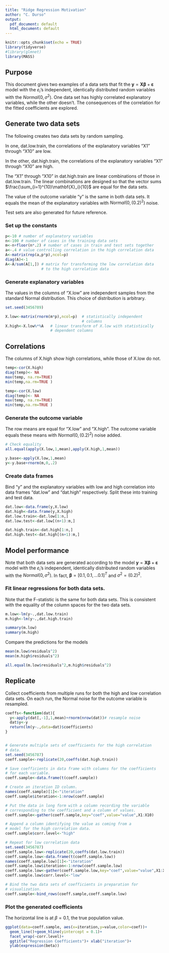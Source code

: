 ---
title: "Ridge Regression Motivation"
author: "C. Durso"
output:
  pdf_document: default
  html_document: default
---

```{r setup, include=FALSE}
knitr::opts_chunk$set(echo = TRUE)
library(tidyverse)
#library(glmnet)
library(MASS)
```

## Purpose

This document gives two examples of a data sets that fit the $\mathbf{y}=\mathbf{X}\boldsymbol{\beta}+\boldsymbol{\varepsilon}$ model with the $\varepsilon_i$'s independent, identically distributed random variables with the $Normal(0,\sigma^2)$. One data set has highly correlated explanatory variables, while the other doesn't. The consequences of the correlation for the fitted coefficients are explored.

## Generate two data sets

The following creates two data sets by random sampling. 

In one, dat.low.train, the correlations of the explanatory variables "X1" through "X10" are low. 

In the other, dat.high.train, the correlations of the explanatory variables "X1" through "X10" are high. 

The "X1" through "X10" in dat.high.train are linear combinations of those in dat.low.train. The linear combinations are designed so that the vector sums $\frac{\sum_{i=1}^{10}\mathbf{X}_i}{10}$ are equal for the data sets.

The value of the outcome variable "y" is the same in both data sets. It equals the mean of the explanatory variables with $Normal(0,(0.2)^2)$ noise.

Test sets are also generated for future reference.

### Set up the constants

```{r}
p<-10 # number of explanatory variables
n<-100 # number of cases in the training data sets
m<-n+floor(n*.2) # number of cases in train and test sets together
a<-.4 # value controlling correlation in the high correlation data
A<-matrix(rep(a,p*p),ncol=p)
diag(A)<-1
A<-A/sum(A[1,]) # matrix for transforming the low correlation data
                # to the high correlation data
```

### Generate explanatory variables

The values in the columns of "X.low" are independent samples from the standard Normal distribution. This choice of distribution is arbitrary.

```{r}

set.seed(3456789)

X.low<-matrix(rnorm(m*p),ncol=p)  # statistically independent 
                                  # columns
X.high<-X.low%*%A   # linear transform of X.low with statistically
                    # dependent columns
```

## Correlations

The columns of X.high show high correlations, while those of X.low do not.

```{r}
temp<-cor(X.high)
diag(temp)<- NA
max(temp, na.rm=TRUE)
min(temp,na.rm=TRUE )

temp<-cor(X.low)
diag(temp)<- NA
max(temp, na.rm=TRUE)
min(temp,na.rm=TRUE )
```

### Generate the outcome variable

The row means are equal for "X.low" and "X.high". The outcome variable equals these means with $Normal(0,(0.2)^2)$ noise added.

```{r}
# Check equality
all.equal(apply(X.low,1,mean),apply(X.high,1,mean))

y.base<-apply(X.low,1,mean)
y<-y.base+rnorm(m,0,.2)
```

### Create data frames

Bind "y" and the explanatory variables with low and high correlation into data frames "dat.low" and "dat.high" respectively. Split these into training and test data.

```{r}
dat.low<-data.frame(y,X.low)
dat.high<-data.frame(y,X.high)
dat.low.train<-dat.low[1:n,]
dat.low.test<-dat.low[(n+1):m,]

dat.high.train<-dat.high[1:n,]
dat.high.test<-dat.high[(n+1):m,]
```

## Model performance

Note that both data sets are generated according to the model $\mathbf{y}=\mathbf{X}\boldsymbol{\beta}+\boldsymbol{\varepsilon}$ model with the $\varepsilon_i$'s independent, identically distributed random variables with the $Normal(0,\sigma^2)$. In fact, $\boldsymbol{\beta}=[0.1,0.1,...0.1]^T$ and $\sigma^2=(0.2)^2$.

### Fit linear regressions for both data sets.

Note that the F-statistic is the same for both data sets. This is consistent with the equality of the column spaces for the two data sets.

```{r}
m.low<-lm(y~.,dat.low.train)
m.high<-lm(y~.,dat.high.train)

summary(m.low)
summary(m.high)
```

Compare the predictions for the models

```{r}
mean(m.low$residuals^2)
mean(m.high$residuals^2)

all.equal(m.low$residuals^2,m.high$residuals^2)
```

## Replicate

Collect coefficients from multiple runs for both the high and low correlation data sets. On each run, the Normal noise for the outcome variable is resampled.

```{r}
coeffs<-function(dat){
  y<-apply(dat[,-1],1,mean)+rnorm(nrow(dat))# resample noise
  dat$y<-y
  return(lm(y~.,data=dat)$coefficients)
}


# Generate multiple sets of coefficients for the high correlation
# data.
set.seed(3456787)
coeff.sample<-replicate(20,coeffs(dat.high.train))

# Save coefficients in data frame with columns for the coefficients
# for each variable. 
coeff.sample<-data.frame(t(coeff.sample)) 

# Create an iteration ID column.
names(coeff.sample)[1]<-"iteration"
coeff.sample$iteration<-1:nrow(coeff.sample)

# Put the data in long form with a column recording the variable 
# corresponding to the coefficient and a column of values.
coeff.sample<-gather(coeff.sample,key="coef",value="value",X1:X10)

# Append a column identifying the value as coming from a
# model for the high correlation data.
coeff.sample$corr.level<-"high"

# Repeat for low correlation data
set.seed(3456787)
coeff.sample.low<-replicate(20,coeffs(dat.low.train))
coeff.sample.low<-data.frame(t(coeff.sample.low))
names(coeff.sample.low)[1]<-"iteration"
coeff.sample.low$iteration<-1:nrow(coeff.sample.low)
coeff.sample.low<-gather(coeff.sample.low,key="coef",value="value",X1:X10)
coeff.sample.low$corr.level<-"low"

# Bind the two data sets of coefficients in preparation for
# visualization.
coeff.sample<-bind_rows(coeff.sample,coeff.sample.low)
```


### Plot the generated coefficients

The horizontal line is at $\beta=0.1$, the true population value.

```{r}
ggplot(data=coeff.sample, aes(x=iteration,y=value,color=coef))+
  geom_line()+geom_hline(yintercept = 0.1)+
  facet_wrap(~corr.level)+
  ggtitle("Regression Coefficients")+ xlab("iteration")+
  ylab(expression(beta))
```



